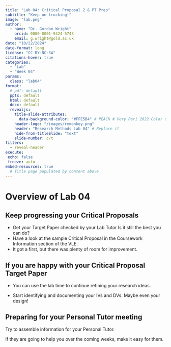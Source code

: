 ```yaml
---
title: "Lab 04: Critical Proposal 2 & PT Prep"
subtitle: "Keep on trucking!"
image: "lab.png"
author: 
  - name: "Dr. Gordon Wright"
    orcid: 0000-0001-9424-5743
    email: g.wright@gold.ac.uk
date: "10/22/2024"
date-format: long
license: "CC BY-NC-SA"
citations-hover: true
categories: 
  - "Lab"
  - "Week 04"
params:
  class: "lab04"
format: 
  # pdf: default
  pptx: default
  html: default
  docx: default
  revealjs: 
    title-slide-attributes: 
      data-background-color: "#FFE5B4" # PEACH # Very Peri 2022 Color of the year
    header-logo: "/images/rmmonkey.png"
    header: "Research Methods Lab 04" # Replace it
    hide-from-titleSlide: "text"
    slide-number: c/t
filters:
  - reveal-header
execute:
 echo: false
 freeze: auto
embed-resources: true
  # Title page populated by content above
---
```


# Overview of Lab 04

## Keep progressing your Critical Proposals

-   Get your Target Paper checked by your Lab Tutor Is it still the best
    you can do?
-   Have a look at the sample Critical Proposal in the Coursework
    Information section of the VLE.
-   It got a first, but there was plenty of room for improvement.

## If you are happy with your Critical Proposal Target Paper

-   You can use the lab time to continue refining your research ideas.

-   Start identifying and documenting your IVs and DVs. Maybe even your
    design!

## Preparing for your Personal Tutor meeting

Try to assemble information for your Personal Tutor.

If they are going to help you over the coming weeks, make it easy for
them.
